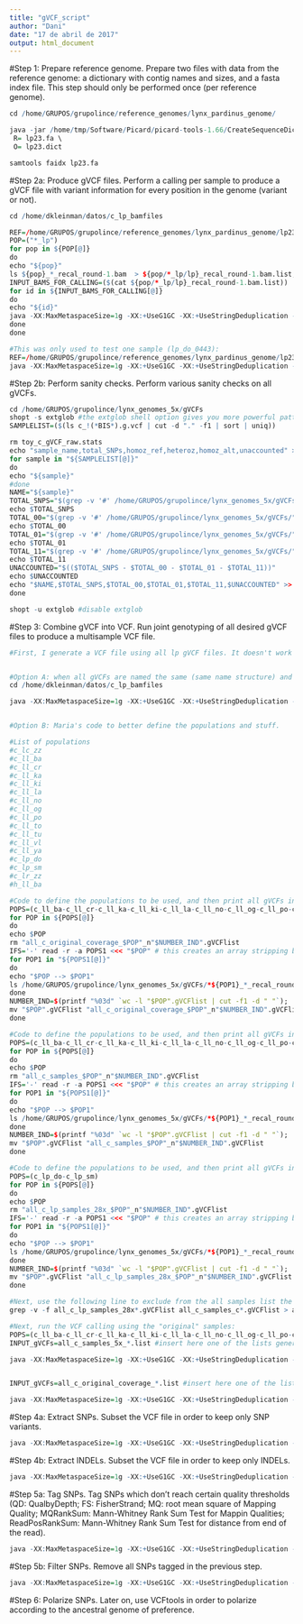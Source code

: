 ```yaml
---
title: "gVCF_script"
author: "Dani"
date: "17 de abril de 2017"
output: html_document
---
```


#Step 1: Prepare reference genome. Prepare two files with data from the reference genome: a dictionary with contig names and sizes, and a fasta index file. This step should only be performed once (per reference genome).

```r

cd /home/GRUPOS/grupolince/reference_genomes/lynx_pardinus_genome/

java -jar /home/tmp/Software/Picard/picard-tools-1.66/CreateSequenceDictionary.jar \
 R= lp23.fa \
 O= lp23.dict

samtools faidx lp23.fa
```

#Step 2a: Produce gVCF files. Perform a calling per sample to produce a gVCF file with variant information for every position in the genome (variant or not).

```r

cd /home/dkleinman/datos/c_lp_bamfiles

REF=/home/GRUPOS/grupolince/reference_genomes/lynx_pardinus_genome/lp23.fa
POP=("*_lp")
for pop in ${POP[@]}
do
echo "${pop}"
ls ${pop}_*_recal_round-1.bam  > ${pop/*_lp/lp}_recal_round-1.bam.list;
INPUT_BAMS_FOR_CALLING=($(cat ${pop/*_lp/lp}_recal_round-1.bam.list)) 
for id in ${INPUT_BAMS_FOR_CALLING[@]}
do
echo "${id}"
java -XX:MaxMetaspaceSize=1g -XX:+UseG1GC -XX:+UseStringDeduplication -Xms64g -Xmx64g -jar /opt/GATK-3.7/GenomeAnalysisTK.jar -T HaplotypeCaller -R $REF -I ${id} --emitRefConfidence GVCF -o ${id/.bam/.g.vcf.gz}
done
done

#This was only used to test one sample (lp_do_0443):
REF=/home/GRUPOS/grupolince/reference_genomes/lynx_pardinus_genome/lp23.fa
java -XX:MaxMetaspaceSize=1g -XX:+UseG1GC -XX:+UseStringDeduplication -Xms16g -Xmx64g -jar /opt/GATK-3.7/GenomeAnalysisTK.jar -T HaplotypeCaller -R $REF -I c_lp_do_0443_recal_round-1.bam --emitRefConfidence GVCF -o /home/GRUPOS/grupolince/lynx_genomes_5x/gVCFs/c_lp_do_0443_BIS_recal_round-1.g.vcf

```

#Step 2b: Perform sanity checks. Perform various sanity checks on all gVCFs.

```r

cd /home/GRUPOS/grupolince/lynx_genomes_5x/gVCFs
shopt -s extglob #the extglob shell option gives you more powerful pattern matching in the command line.
SAMPLELIST=($(ls c_!(*BIS*).g.vcf | cut -d "." -f1 | sort | uniq))

rm toy_c_gVCF_raw.stats
echo "sample_name,total_SNPs,homoz_ref,heteroz,homoz_alt,unaccounted" > toy_c_gVCF_raw.stats 
for sample in "${SAMPLELIST[@]}"
do
echo "${sample}"
#done
NAME="${sample}"
TOTAL_SNPS="$(grep -v '#' /home/GRUPOS/grupolince/lynx_genomes_5x/gVCFs/"${sample}"*.g.vcf | wc -l)"
echo $TOTAL_SNPS
TOTAL_00="$(grep -v '#' /home/GRUPOS/grupolince/lynx_genomes_5x/gVCFs/"${sample}"*.g.vcf | grep '0/0:' | wc -l)"
echo $TOTAL_00
TOTAL_01="$(grep -v '#' /home/GRUPOS/grupolince/lynx_genomes_5x/gVCFs/"${sample}"*.g.vcf | grep '0/1:' | wc -l)"
echo $TOTAL_01
TOTAL_11="$(grep -v '#' /home/GRUPOS/grupolince/lynx_genomes_5x/gVCFs/"${sample}"*.g.vcf | grep '1/1:' | wc -l)"
echo $TOTAL_11
UNACCOUNTED="$(($TOTAL_SNPS - $TOTAL_00 - $TOTAL_01 - $TOTAL_11))"
echo $UNACCOUNTED
echo "$NAME,$TOTAL_SNPS,$TOTAL_00,$TOTAL_01,$TOTAL_11,$UNACCOUNTED" >> toy_c_gVCF_raw.stats
done

shopt -u extglob #disable extglob

```

#Step 3: Combine gVCF into VCF. Run joint genotyping of all desired gVCF files to produce a multisample VCF file.

```r

#First, I generate a VCF file using all lp gVCF files. It doesn't work on compressed files, so I have to unzip all .g.vcf.gz files using the gunzip command, and then repeat. #Later on, when trying to work both with lp and ll gVCFs, server B is running very slow and the generation of .idx files (necessary for the VCF calling) is not working fine or whatever. We decide that it's best to work with compressed files so I compress three random lp gVCFs, but then I encounter the same problem that I got before (when using just the lp files): 'Unable to create iterator for rod named variant'.


#Option A: when all gVCFs are named the same (same name structure) and in the same folder:
cd /home/dkleinman/datos/c_lp_bamfiles

java -XX:MaxMetaspaceSize=1g -XX:+UseG1GC -XX:+UseStringDeduplication -Xms64g -Xmx128g -jar /opt/GATK-3.7/GenomeAnalysisTK.jar -T GenotypeGVCFs -R /home/GRUPOS/grupolince/reference_genomes/lynx_pardinus_genome/lp23.fa $(for var in *.g.vcf.gz; do echo -V ${var}" ";done) -o lp_all_pop_recal_round-1.vcf


#Option B: Maria's code to better define the populations and stuff.

#List of populations
#c_lc_zz
#c_ll_ba
#c_ll_cr
#c_ll_ka
#c_ll_ki
#c_ll_la
#c_ll_no
#c_ll_og
#c_ll_po
#c_ll_to
#c_ll_tu
#c_ll_vl
#c_ll_ya
#c_lp_do
#c_lp_sm
#c_lr_zz
#h_ll_ba

#Code to define the populations to be used, and then print all gVCFs in a list. This version returns a list of the "original" samples (all samples except for the subsampled version of the 28x ones):
POPS=(c_ll_ba-c_ll_cr-c_ll_ka-c_ll_ki-c_ll_la-c_ll_no-c_ll_og-c_ll_po-c_ll_to-c_ll_tu-c_ll_vl-c_ll_ya-c_lp_do-c_lp_sm)
for POP in ${POPS[@]}
do
echo $POP
rm "all_c_original_coverage_$POP"_n"$NUMBER_IND".gVCFlist
IFS='-' read -r -a POPS1 <<< "$POP" # this creates an array stripping by "-"
for POP1 in "${POPS1[@]}"
do
echo "$POP --> $POP1"
ls /home/GRUPOS/grupolince/lynx_genomes_5x/gVCFs/*${POP1}_*_recal_round-1.g.vcf* | grep -v "tbi" | grep -v "idx" >> "$POP".gVCFlist
done
NUMBER_IND=$(printf "%03d" `wc -l "$POP".gVCFlist | cut -f1 -d " "`);
mv "$POP".gVCFlist "all_c_original_coverage_$POP"_n"$NUMBER_IND".gVCFlist
done

#Code to define the populations to be used, and then print all gVCFs in a list. This version returns a list of all samples, including both the subsampled (5x) version of those with 28x, and the 28x themselves:
POPS=(c_ll_ba-c_ll_cr-c_ll_ka-c_ll_ki-c_ll_la-c_ll_no-c_ll_og-c_ll_po-c_ll_to-c_ll_tu-c_ll_vl-c_ll_ya-c_lp_do-c_lp_sm)
for POP in ${POPS[@]}
do
echo $POP
rm "all_c_samples_$POP"_n"$NUMBER_IND".gVCFlist
IFS='-' read -r -a POPS1 <<< "$POP" # this creates an array stripping by "-"
for POP1 in "${POPS1[@]}"
do
echo "$POP --> $POP1"
ls /home/GRUPOS/grupolince/lynx_genomes_5x/gVCFs/*${POP1}_*_recal_round-1*g.vcf* | grep -v "tbi" | grep -v "idx" >> "$POP".gVCFlist
done
NUMBER_IND=$(printf "%03d" `wc -l "$POP".gVCFlist | cut -f1 -d " "`);
mv "$POP".gVCFlist "all_c_samples_$POP"_n"$NUMBER_IND".gVCFlist
done

#Code to define the populations to be used, and then print all gVCFs in a list. This version returns a list with only those (original, 28x) samples that were subsampled:
POPS=(c_lp_do-c_lp_sm)
for POP in ${POPS[@]}
do
echo $POP
rm "all_c_lp_samples_28x_$POP"_n"$NUMBER_IND".gVCFlist
IFS='-' read -r -a POPS1 <<< "$POP" # this creates an array stripping by "-"
for POP1 in "${POPS1[@]}"
do
echo "$POP --> $POP1"
ls /home/GRUPOS/grupolince/lynx_genomes_5x/gVCFs/*${POP1}_*_recal_round-1_subsampled.g.vcf* | grep -v "tbi" | grep -v "idx" | sed 's/_subsampled//g' >> "$POP".gVCFlist
done
NUMBER_IND=$(printf "%03d" `wc -l "$POP".gVCFlist | cut -f1 -d " "`);
mv "$POP".gVCFlist "all_c_lp_samples_28x_$POP"_n"$NUMBER_IND".gVCFlist
done

#Next, use the following line to exclude from the all samples list the list with only 28x samples in order to obtain a list with only 5x samples (including the subsampled versions of 28x samples)
grep -v -f all_c_lp_samples_28x*.gVCFlist all_c_samples_c*.gVCFlist > all_c_samples_5x_c_ll_ba-c_ll_cr-c_ll_ka-c_ll_ki-c_ll_la-c_ll_no-c_ll_og-c_ll_po-c_ll_to-c_ll_tu-c_ll_vl-c_ll_ya-c_lp_do-c_lp_sm_n103.gVCFlist

#Next, run the VCF calling using the "original" samples:
POPS=(c_ll_ba-c_ll_cr-c_ll_ka-c_ll_ki-c_ll_la-c_ll_no-c_ll_og-c_ll_po-c_ll_to-c_ll_tu-c_ll_vl-c_ll_ya-c_lp_do-c_lp_sm)
INPUT_gVCFs=all_c_samples_5x_*.list #insert here one of the lists generated above ()

java -XX:MaxMetaspaceSize=1g -XX:+UseG1GC -XX:+UseStringDeduplication -jar /opt/GATK-3.7/GenomeAnalysisTK.jar -T GenotypeGVCFs -R /home/GRUPOS/grupolince/reference_genomes/lynx_pardinus_genome/lp23.fa -V $INPUT_gVCFs -o all_c_samples_5x_recal_round-1.vcf


INPUT_gVCFs=all_c_original_coverage_*.list #insert here one of the lists generated above ()

java -XX:MaxMetaspaceSize=1g -XX:+UseG1GC -XX:+UseStringDeduplication -jar /opt/GATK-3.7/GenomeAnalysisTK.jar -T GenotypeGVCFs -R /home/GRUPOS/grupolince/reference_genomes/lynx_pardinus_genome/lp23.fa -V $INPUT_gVCFs -o all_c_original_coverage_recal_round-1.vcf

```

#Step 4a: Extract SNPs. Subset the VCF file in order to keep only SNP variants.

```r

java -XX:MaxMetaspaceSize=1g -XX:+UseG1GC -XX:+UseStringDeduplication -Xms64g -Xmx128g -jar /opt/GATK-3.7/GenomeAnalysisTK.jar -T SelectVariants -selectType SNP -R /home/GRUPOS/grupolince/reference_genomes/lynx_pardinus_genome/lp23.fa -V lp_all_pop_recal_round-1.vcf -o lp_all_pop_recal_round-1_SNPs.vcf

```

#Step 4b: Extract INDELs. Subset the VCF file in order to keep only INDELs.

```r

java -XX:MaxMetaspaceSize=1g -XX:+UseG1GC -XX:+UseStringDeduplication -Xms64g -Xmx64g -jar /opt/GATK-3.7/GenomeAnalysisTK.jar -T SelectVariants -selectType INDEL -R /home/GRUPOS/grupolince/reference_genomes/lynx_pardinus_genome/lp23.fa -V lp_all_pop_recal_round-1.vcf -o lp_all_pop_recal_round-1_indels.vcf

```

#Step 5a: Tag SNPs. Tag SNPs which don't reach certain quality thresholds (QD: QualbyDepth; FS: FisherStrand; MQ: root mean square of Mapping Quality; MQRankSum: Mann-Whitney Rank Sum Test for Mappin Qualities; ReadPosRankSum: Mann-Whitney Rank Sum Test for distance from end of the read).

```r

java -XX:MaxMetaspaceSize=1g -XX:+UseG1GC -XX:+UseStringDeduplication -Xms64g -Xmx128g -jar /opt/GATK-3.7/GenomeAnalysisTK.jar -T VariantFiltration --filterName "snpsfilter" --filterExpression "QD<2.0||MQ<40.0||FS>60.0||MQRankSum<-12.5||ReadPosRankSum<-8.0" -R /home/GRUPOS/grupolince/reference_genomes/lynx_pardinus_genome/lp23.fa -V lp_all_pop_recal_round-1_SNPs.vcf -o lp_all_pop_recal_round-1_SNPs_tagged.vcf

```

#Step 5b: Filter SNPs. Remove all SNPs tagged in the previous step.

```r

java -XX:MaxMetaspaceSize=1g -XX:+UseG1GC -XX:+UseStringDeduplication -Xms64g  -Xmx64g -jar /opt/GATK-3.7/GenomeAnalysisTK.jar -T SelectVariants -select 'vc.isNotFiltered()' -R /home/GRUPOS/grupolince/reference_genomes/lynx_pardinus_genome/lp23.fa -V lp_all_pop_recal_round-1_SNPs_tagged.vcf -o lp_all_pop_recal_round-1_SNPs_tagged_filtered.vcf

```

#Step 6: Polarize SNPs. Later on, use VCFtools in order to polarize according to the ancestral genome of preference.
